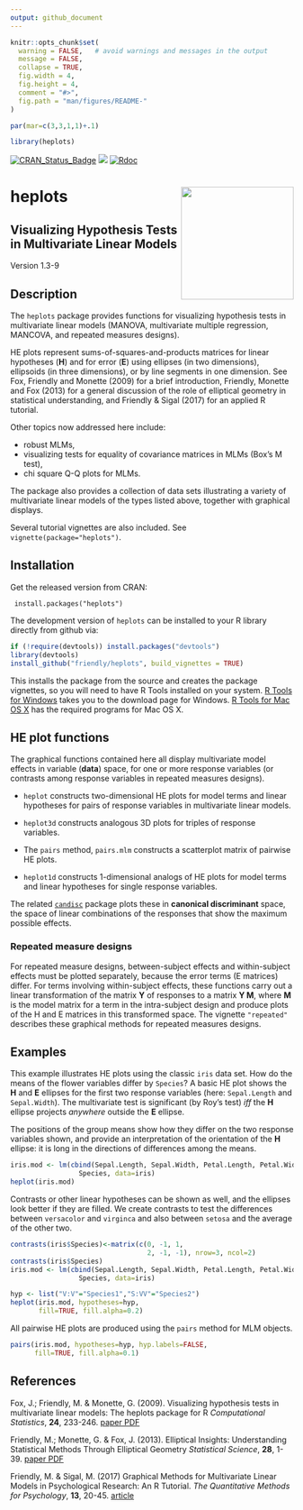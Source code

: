```yaml
---
output: github_document
---
```


<!-- README.md is generated from README.Rmd. Please edit that file and knit again -->

```r
knitr::opts_chunk$set(
  warning = FALSE,   # avoid warnings and messages in the output
  message = FALSE,
  collapse = TRUE,
  fig.width = 4,
  fig.height = 4,
  comment = "#>",
  fig.path = "man/figures/README-"
)

par(mar=c(3,3,1,1)+.1)
```

```r
library(heplots)
```

[![CRAN_Status_Badge](http://www.r-pkg.org/badges/version/heplots)](http://cran.r-project.org/package=heplots)
[![](http://cranlogs.r-pkg.org/badges/grand-total/heplots)](https://cran.r-project.org/package=heplots)
[![Rdoc](http://www.rdocumentation.org/badges/version/heplots)](http://www.rdocumentation.org/packages/heplots)

# heplots <img src="man/figures/heplots-logo.png" align="right" height="200" />

## **Visualizing Hypothesis Tests in Multivariate Linear Models**

Version 1.3-9

## Description

The `heplots` package provides functions for visualizing hypothesis tests in
multivariate linear models (MANOVA, multivariate multiple regression, MANCOVA,
and repeated measures designs).

HE plots represent sums-of-squares-and-products matrices for linear hypotheses (**H**) and for 
error (**E**) using ellipses (in two dimensions), ellipsoids (in three dimensions),
or by line segments in one dimension.
See Fox, Friendly and Monette (2009) for a brief introduction,
Friendly, Monette and Fox (2013) for a general discussion of the role of
elliptical geometry in statistical understanding, and
Friendly & Sigal (2017) for an applied R tutorial.

Other topics now addressed here include:

* robust MLMs, 
* visualizing tests for equality of covariance matrices in MLMs (Box's M test), 
* chi square Q-Q plots for MLMs.

The package also provides a collection of  data sets illustrating
a variety of multivariate linear models of the types listed above,
together with graphical displays.

Several tutorial vignettes are also included.  See `vignette(package="heplots")`.


## Installation

Get the released version from CRAN:

     install.packages("heplots")

The development version of `heplots` can be installed to your R library directly from github via:

```r
if (!require(devtools)) install.packages("devtools")
library(devtools)
install_github("friendly/heplots", build_vignettes = TRUE)
```

This installs the package from the source and creates the package vignettes, 
so you will need to have R Tools installed on your system.  [R Tools for Windows](https://cran.r-project.org/bin/windows/Rtools/)
takes you to the download page for Windows.  [R Tools for Mac OS X](https://cran.r-project.org/bin/macosx/tools/)
has the required programs for Mac OS X.

## HE plot functions

The graphical functions contained here all display multivariate model
effects in variable (**data**) space, for one or more response variables
(or contrasts among response variables in repeated measures designs).

* `heplot` constructs two-dimensional HE plots for model terms and 
linear hypotheses for pairs of response variables in multivariate linear models.

* `heplot3d` constructs analogous 3D plots for triples of response
variables.
 
* The `pairs` method, `pairs.mlm` constructs a scatterplot matrix of pairwise HE plots.

* `heplot1d` constructs 1-dimensional analogs of HE plots for model terms and 
linear hypotheses for single response variables.

The related [`candisc`](http://github.com/friendly/candisc) package plots these in **canonical discriminant** space,
the space of linear combinations of the responses that show the maximum possible effects.


### Repeated measure designs

For repeated measure designs, between-subject effects and within-subject
effects must be plotted separately, because the error terms (E matrices)
differ.  For terms involving within-subject effects,
these functions carry out a linear
transformation of the matrix **Y** of responses to a matrix **Y M**, where
**M** is the model matrix for a term in
the intra-subject design and produce plots of
the H and E matrices in this transformed space. The vignette `"repeated"` describes
these graphical methods for repeated measures designs.

## Examples

This example illustrates HE plots using the classic `iris` data set. How do the means
of the flower variables differ by `Species`? A basic HE plot shows the **H** and **E**
ellipses for the first two response variables (here: `Sepal.Length` and `Sepal.Width`).
The multivariate test is significant
(by Roy's test) *iff* the **H** ellipse projects *anywhere* outside the **E** ellipse.

The positions of the group means show how they differ on the two response variables shown,
and provide an interpretation of the orientation of the **H** ellipse: it is long in the
directions of differences among the means.

```r
iris.mod <- lm(cbind(Sepal.Length, Sepal.Width, Petal.Length, Petal.Width) ~ 
                 Species, data=iris)
heplot(iris.mod)
```

Contrasts or other linear hypotheses can be shown as well, and the ellipses look better
if they are filled. We create contrasts to test the differences between `versacolor` and
`virginca` and also between `setosa` and the average of the other two.


```r
contrasts(iris$Species)<-matrix(c(0, -1, 1, 
                                  2, -1, -1), nrow=3, ncol=2)
contrasts(iris$Species)
iris.mod <- lm(cbind(Sepal.Length, Sepal.Width, Petal.Length, Petal.Width) ~ 
                 Species, data=iris)

hyp <- list("V:V"="Species1","S:VV"="Species2")
heplot(iris.mod, hypotheses=hyp, 
       fill=TRUE, fill.alpha=0.2)
```

All pairwise HE plots are produced using the `pairs` method for MLM objects.

```r
pairs(iris.mod, hypotheses=hyp, hyp.labels=FALSE,
      fill=TRUE, fill.alpha=0.1)
```

## References

Fox, J.; Friendly, M. & Monette, G. (2009).
Visualizing hypothesis tests in multivariate linear models: The heplots package for R 
*Computational Statistics*,  **24**, 233-246. [paper PDF](http://datavis.ca/palers/FoxFriendlyMonette-2009.pdf)

Friendly, M.; Monette, G. & Fox, J. (2013).
Elliptical Insights: Understanding Statistical Methods Through Elliptical Geometry 
*Statistical Science*,  **28**, 1-39. [paper PDF](http://datavis.ca/palers/ellipses-STS402.pdf)

Friendly, M. & Sigal, M. (2017)
Graphical Methods for Multivariate Linear Models in Psychological Research: An R Tutorial.
*The Quantitative Methods for Psychology*, **13**, 20-45. [article](https://doi.org/10.20982/tqmp.13.1.p020)

